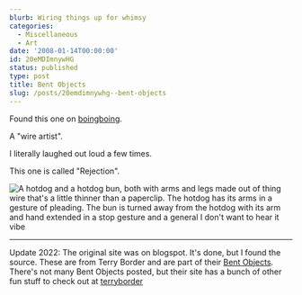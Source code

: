 ```yaml
---
blurb: Wiring things up for whimsy
categories:
  - Miscellaneous
  - Art
date: '2008-01-14T00:00:00'
id: 20eMDImnywHG
status: published
type: post
title: Bent Objects
slug: /posts/20emdimnywhg--bent-objects
---
```


Found this one on [boingboing](https://boingboing.net/). 

A "wire artist". 

I literally laughed out loud a few times. 

This one is called "Rejection".

<img src="http://bp2.blogger.com/_viHEhhBk2WY/Rnc2aS3EEBI/AAAAAAAAAXw/o9b8SiGQ_p4/s400/rejection1_1_1.jpg" alt="A hotdog and a hotdog bun, both with arms and legs made out of thing wire that's a little thinner than a paperclip. The hotdog has its arms in a gesture of pleading. The bun is turned away from the hotdog with its arm and hand extended in a stop gesture and a general I don't want to hear it vibe" />

---

Update 2022: The original site was on blogspot. It's done, but I found the source. These are from Terry Border and are part of their [Bent Objects](https://www.terryborder.com/bentobjectspage1). There's not many Bent Objects posted, but their site has a bunch of other fun stuff to check out at [terryborder](https://www.terryborder.com/)







